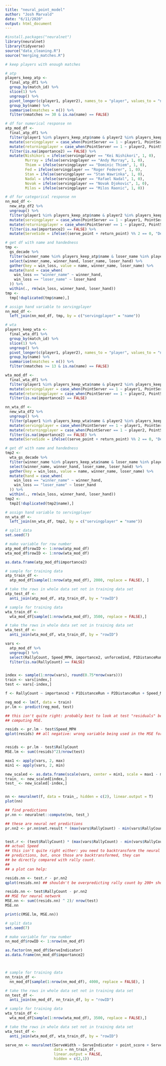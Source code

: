 ```yaml
---
title: "neural_point_model"
author: "Josh Marvald"
date: "6/11/2020"
output: html_document
---
```


```r
#install.packages("neuralnet")
library(neuralnet)
library(tidyverse)
source("data_cleaning.R")
source("merging_matches.R")
```


```r
# keep players with enough matches

# atp
players_keep_atp <- 
  final_atp_df1 %>% 
  group_by(match_id) %>%
  slice(1) %>%
  ungroup() %>%
  pivot_longer(c(player1, player2), names_to = "player", values_to = "name") %>%
  group_by(name) %>%
  summarise(nmatches = n()) %>%
  filter(nmatches >= 30 & is.na(name) == FALSE)

# df for numerical response nn
atp_mod_df <- 
  final_atp_df1 %>% 
  filter(player1 %in% players_keep_atp$name & player2 %in% players_keep_atp$name) %>% 
  mutate(servingplayer = case_when(PointServer == 1 ~ player1, PointServer == 2 ~ player2)) %>%
  mutate(returningplayer = case_when(PointServer == 1 ~ player2, PointServer == 2 ~ player1)) %>%
  filter(is.na(importance2) == FALSE) %>%
  mutate(Nishikori = ifelse(servingplayer == "Kei Nishikori", 1, 0),
         Murray = ifelse(servingplayer == "Andy Murray", 1, 0),
         Thiem = ifelse(servingplayer == "Dominic Thiem", 1, 0),
         Fed = ifelse(servingplayer == "Roger Federer", 1, 0),
         Stan = ifelse(servingplayer == "Stan Wawrinka", 1, 0),
         Nadal = ifelse(servingplayer == "Rafael Nadal", 1, 0),
         Novak = ifelse(servingplayer == "Novak Djokovic", 1, 0),
         Milos = ifelse(servingplayer == "Milos Raonic", 1, 0))

# df for categorical response nn
nn_mod_df <- 
  new_atp_df2 %>% 
  ungroup() %>%
  filter(player1 %in% players_keep_atp$name & player2 %in% players_keep_atp$name) %>% 
  mutate(servingplayer = case_when(PointServer == 1 ~ player1, PointServer == 2 ~ player2)) %>%
  mutate(returningplayer = case_when(PointServer == 1 ~ player2, PointServer == 2 ~ player1)) %>%
  filter(is.na(importance2) == FALSE) %>%
  mutate(ServeSide = ifelse((serve_point + return_point) %% 2 == 0, "Deuce", "Ad"))

# get df with name and handedness
tmp <- 
  gs_decade %>%
  filter(winner_name %in% players_keep_atp$name & loser_name %in% players_keep_atp$name) %>%
  select(winner_name, winner_hand, loser_name, loser_hand) %>%
  gather(key = win_loss, value = name, winner_name, loser_name) %>%
  mutate(hand = case_when(
    win_loss == "winner_name" ~ winner_hand,
    win_loss == "loser_name" ~ loser_hand
  )) %>%
  within(., rm(win_loss, winner_hand, loser_hand))
tmp <- 
  tmp[!duplicated(tmp$name),]

# assign hand variable to servingplayer 
nn_mod_df <-
  left_join(nn_mod_df, tmp, by = c("servingplayer" = "name"))

```


```r
# wta
players_keep_wta <- 
  final_wta_df1 %>% 
  group_by(match_id) %>%
  slice(1) %>%
  ungroup() %>%
  pivot_longer(c(player1, player2), names_to = "player", values_to = "name") %>%
  group_by(name) %>%
  summarise(nmatches = n()) %>%
  filter(nmatches >= 13 & is.na(name) == FALSE)

wta_mod_df <- 
  final_wta_df1 %>% 
  filter(player1 %in% players_keep_wta$name & player2 %in% players_keep_wta$name) %>% 
  mutate(servingplayer = case_when(PointServer == 1 ~ player1, PointServer == 2 ~ player2)) %>%
  mutate(returningplayer = case_when(PointServer == 1 ~ player2, PointServer == 2 ~ player1)) %>%
  filter(is.na(importance2) == FALSE)

nn_wta_df <- 
  new_wta_df2 %>% 
  ungroup() %>%
  filter(player1 %in% players_keep_wta$name & player2 %in% players_keep_wta$name) %>% 
  mutate(servingplayer = case_when(PointServer == 1 ~ player1, PointServer == 2 ~ player2)) %>%
  mutate(returningplayer = case_when(PointServer == 1 ~ player2, PointServer == 2 ~ player1)) %>%
  filter(is.na(importance2) == FALSE) %>%
  mutate(ServeSide = ifelse((serve_point + return_point) %% 2 == 0, "Deuce", "Ad"))

# get df with name and handedness
tmp2 <- 
  wta_gs_decade %>%
  filter(winner_name %in% players_keep_wta$name & loser_name %in% players_keep_wta$name) %>%
  select(winner_name, winner_hand, loser_name, loser_hand) %>%
  gather(key = win_loss, value = name, winner_name, loser_name) %>%
  mutate(hand = case_when(
    win_loss == "winner_name" ~ winner_hand,
    win_loss == "loser_name" ~ loser_hand
  )) %>%
  within(., rm(win_loss, winner_hand, loser_hand))
tmp2 <- 
  tmp2[!duplicated(tmp2$name),]

# assign hand variable to servingplayer 
nn_wta_df <-
  left_join(nn_wta_df, tmp2, by = c("servingplayer" = "name"))
```


```r
# split data
set.seed(7) 

# make variable for row number
atp_mod_df$rowID <- 1:nrow(atp_mod_df)
wta_mod_df$rowID <- 1:nrow(wta_mod_df)

as.data.frame(atp_mod_df$importance2)

# sample for training data
atp_train_df <- 
  atp_mod_df[sample(1:nrow(atp_mod_df), 2000, replace = FALSE), ]

# take the rows in whole data set not in training data set
atp_test_df <-
  anti_join(atp_mod_df, atp_train_df, by = "rowID")

# sample for training data
wta_train_df <-
  wta_mod_df[sample(1:nrow(wta_mod_df), 3500, replace = FALSE),]

# take the rows in whole data set not in training data set
wta_test_df <-
  anti_join(wta_mod_df, wta_train_df, by = "rowID")
```


```r

vars <-
  atp_mod_df %>%
  ungroup() %>%
  select(RallyCount, Speed_MPH, importance2, unforcedind, P1DistanceRun, P2DistanceRun) %>%
  filter(is.na(RallyCount) == FALSE)


index <- sample(1:nrow(vars), round(0.75*nrow(vars)))
train <- vars[index,]
test <- vars[-index,]

f <- RallyCount ~ importance2 + P1DistanceRun + P2DistanceRun + Speed_MPH + unforcedind

reg_mod <- lm(f, data = train)
pr.lm <- predict(reg_mod, test)

## this isn't quite right: probably best to look at test "residuals" before
## computing MSE. 

resids <- pr.lm - test$Speed_MPH
qplot(resids) ## all negative: wrong variable being used in the MSE formula


resids <- pr.lm - test$RallyCount
MSE.lm <- sum((resids)^2)/nrow(test)

max1 <- apply(vars, 2, max)
min1 <- apply(vars, 2, min)

new_scaled <- as.data.frame(scale(vars, center = min1, scale = max1 - min1))
train_ <- new_scaled[index,]
test_ <- new_scaled[-index,]


nn <- neuralnet(f, data = train_, hidden = c(2), linear.output = T)
plot(nn)
```


```r
## find predictions 
pr.nn <- neuralnet::compute(nn, test_)

## these are neural net predictions
pr.nn2 <- pr.nn$net.result * (max(vars$RallyCount) - min(vars$RallyCount)) + min(vars$RallyCount)


test.r <- (test$RallyCount) * (max(vars$RallyCount) - min(vars$RallyCount)) + min(vars$RallyCount)
## actual Speed
## this isn't quite right either: you need to backtransform the neural net
## predictions, but, once those are backtransformed, they can
## be directly compared with rally count. 
## 
## a plot can help:

resids.nn <- test.r - pr.nn2
qplot(resids.nn) ## shouldn't be overpredicting rally count by 200+ shots

resids.nn <- test$RallyCount - pr.nn2
## MSE for neural network
MSE.nn <- sum((resids.nn) ^ 2)/ nrow(test)
MSE.nn

print(c(MSE.lm, MSE.nn))
```


```r
# split data
set.seed(7) 

# make variable for row number
nn_mod_df$rowID <- 1:nrow(nn_mod_df)

as.factor(nn_mod_df$ServeIndicator)
as.data.frame(nn_mod_df$importance2)



# sample for training data
nn_train_df <- 
  nn_mod_df[sample(1:nrow(nn_mod_df), 4000, replace = FALSE), ]

# take the rows in whole data set not in training data set
nn_test_df <-
  anti_join(nn_mod_df, nn_train_df, by = "rowID")

# sample for training data
wta_train_df <-
  wta_mod_df[sample(1:nrow(wta_mod_df), 3500, replace = FALSE),]

# take the rows in whole data set not in training data set
wta_test_df <-
  anti_join(wta_mod_df, wta_train_df, by = "rowID")
```

```r
serve_nn <- neuralnet(ServeWidth ~ ServeIndicator + point_score + ServeDepth + ServeSide + hand,
                      data = nn_train_df,
                      linear.output = FALSE,
                      hidden = c(2,1))
```

